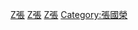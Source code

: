 [[Category:香港流行音乐专辑|Z張]]
[[Category:台灣流行音樂專輯|Z張]]
[[Category:各演出者音樂專輯|Z張]]
[[Category:張國榮|Category:張國榮]]